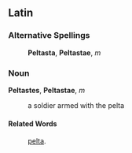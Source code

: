 ==Latin==
===Alternative Spellings===
:'''Peltasta''', '''Peltastae''', ''m''
===Noun===
'''Peltastes''', '''Peltastae''', ''m''

: a soldier armed with the pelta
====Related Words====
: [[pelta]].